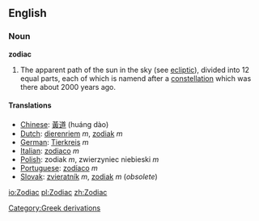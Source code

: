 ==English==

=== Noun ===
'''zodiac'''
# The apparent path of the sun in the sky (see [[ecliptic]]), divided into 12 equal parts, each of which is namend after a [[constellation]] which was there about 2000 years ago.

==== Translations ====
*[[Chinese]]: [[黃道]] (huáng dào)
*[[Dutch]]: [[dierenriem]] ''m'', [[zodiak]] ''m''
*[[German]]: [[Tierkreis]] ''m''
*[[Italian]]: [[zodiaco]] ''m''
*[[Polish]]: zodiak ''m'', zwierzyniec niebieski ''m''
*[[Portuguese]]: [[zodíaco]] ''m''
*[[Slovak]]: [[zvieratník]] ''m'', [[zodiak]] ''m'' (''obsolete'')

[[Category:Greek derivations]]

[[io:Zodiac]]
[[pl:Zodiac]]
[[zh:Zodiac]]